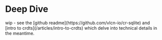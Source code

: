 
# Deep Dive

<Callout type="info">
wip - see the [github readme](https://github.com/vlcn-io/cr-sqlite) and [intro to crdts](/articles/intro-to-crdts) which delve into technical details in the meantime.
</Callout>
